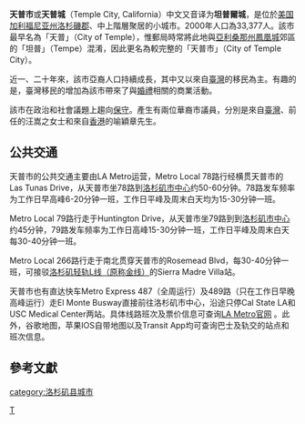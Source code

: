 {{Infobox City
| name                    = 天普市
| native_name             = {{lang|en|Temple City}}
| official_name           = 坦普爾城（市）<br>{{lang|en|City of Temple City}}
| settlement_type         = [[加利福尼亚州市镇列表|市]]
|nickname               = 
|motto                  = 
|image_skyline          = 
|imagesize              = 
|image_caption          = 
|image_flag= Flag of Temple City, California.gif
|image_seal               = Seal of Temple City, California.png
|image_shield           = 
|shield_size            =
|image_blank_emblem              =
|blank_emblem_size          =
|image_map              = LA County Incorporated Areas Temple City highlighted.svg
|mapsize                = 
|map_caption            = Location of Temple City in [[Los_Angeles_County,_California|Los Angeles County]], [[California|California]]
|subdivision_type       = [[國家|國家]]
|subdivision_name       = [[美國|美國]]
|subdivision_type1      = [[州|州]]
|subdivision_name1      = [[加州|加州]]
|subdivision_type2      = [[郡|郡]]
|subdivision_name2      = [[洛杉磯郡|洛杉磯郡]]
|subdivision_type3      = 
|subdivision_name3      = 
|subdivision_type4      = 
|subdivision_name4      = 
|government_type        = 
|leader_title           = 
|leader_name            = <ref>{{cite web | url = http://www.ci.temple-city.ca.us/council.asp | title = City of Temple City - City Council | accessdate = 2007-01-18 | deadurl = yes | archiveurl = https://web.archive.org/web/20070203231258/http://www.ci.temple-city.ca.us/council.asp | archivedate = 2007-02-03 }}</ref>
|leader_title1          = 
|leader_name1           = 
|leader_title2          =
|leader_name2           =
|leader_title3          =
|leader_name3           = 
|established_title      =  <!-- Settled -->
|established_date       = 
|established_title2     =  <!-- Incorporated (town) -->
|established_date2      = 
|established_title3     = Incorporated (city)
|established_date3      = [[1960-05-25|1960-05-25]] <ref>{{cite web | url = http://www.cacities.org/resource_files/20457.IncorpDateLO.doc | title = Incorporation Dates of California Cities | accessdate = 2007-01-18 | deadurl = yes | archiveurl = https://web.archive.org/web/20070203045126/http://cacities.org/resource_files/20457.IncorpDateLO.doc | archivedate = 2007-02-03 }}</ref>
|area_magnitude         = 
|area_total_km2         = 10.40
|area_total_sq_mi        = 4.01
|area_land_km2           = 10.40
|area_land_sq_mi         = 4.01
|area_water_km2          = 0.00
|area_water_sq_mi        = 0.00
|area_water_percent     = 0.00
|area_urban_km2             = 
|area_urban_sq_mi        = 
|area_metro_km2             = 
|area_metro_sq_mi        = 
|population_as_of       = 2000
|population_note        = 
|population_footnotes   = <ref>{{cite web | url = http://factfinder.census.gov/servlet/ACSSAFFFacts?_event=Search&geo_id=&_geoContext=&_street=&_county=&_cityTown=Temple%20City%20city&_state=04000US06&_zip=&_lang=en&_sse=on&pctxt=fph&pgsl=010 | title = Temple City city, California - Fact Sheet - American FactFinder | accessdate = 2007-01-18 | archive-url = https://archive.today/20200211180312/http://factfinder.census.gov/servlet/ACSSAFFFacts?_event=Search&geo_id=&_geoContext=&_street=&_county=&_cityTown=Temple%20City%20city&_state=04000US06&_zip=&_lang=en&_sse=on&pctxt=fph&pgsl=010 | archive-date = 2020-02-11 | dead-url = yes }}</ref>
|population_total       = 33,377
|population_density_km2     = 
|population_density_sq_mi = 
|population_metro       =
|population_density_metro_km2 =
|population_density_metro_sq_mi =
|population_urban       = 
|population_density_urban_km2 =
|population_density_urban_mi2 =
|timezone               = [[Pacific_Time_Zone|PST]]
|utc_offset             = -8
|timezone_DST           = PDT
|utc_offset_DST         = -7
|latd                   = 34
|latm                   = 6
|lats                   = 10
|latNS                  = N
|longd                  = 118
|longm                  = 3
|longs                  = 29
|longEW                 = W
|elevation_m              = 
|elevation_ft           = 
|postal_code_type       = Zip Code
|postal_code            = 91780 <ref>{{cite web | url = http://zip4.usps.com/zip4/zcl_1_results.jsp?visited=1&pagenumber=0&state=ca&city=Temple%20City | title = USPS - ZIP Code Lookup - Find a ZIP+ 4 Code By City Results | accessdate = 2007-01-18 | archive-date = 2011-06-08 | archive-url = https://web.archive.org/web/20110608214951/http://zip4.usps.com/zip4/zcl_1_results.jsp?visited=1&pagenumber=0&state=ca&city=Temple%20City | dead-url = no }}</ref>
|area_code              = 626 <ref>{{cite web | url = http://www.nanpa.com/nas/public/npa_city_query_step2.do?method=displayData&cityToNpaModel.stateAbbr=CA&cityToNpaModel.city=Temple%20City | title = Number Administration System - NPA and City/Town Search Results | accessdate = 2007-01-18 | deadurl = yes | archiveurl = https://web.archive.org/web/20070929102755/http://www.nanpa.com/nas/public/npa_city_query_step2.do?method=displayData&cityToNpaModel.stateAbbr=CA&cityToNpaModel.city=Temple%20City | archivedate = 2007-09-29 }}</ref>
|website                = [http://www.ci.temple-city.ca.us/ http://www.ci.temple-city.ca.us/]
|footnotes              = 
}} <!-- Infobox ends -->
'''天普市'''或'''天普城'''（Temple City, California）中文又音译为'''坦普爾城'''，是位於[[美国|美国]][[加利福尼亚州|加利福尼亚州]][[洛杉磯郡|洛杉磯郡]]、中上階層聚居的小城市。2000年人口為33,377人。該市最早名為「天普」（City of Temple），惟郵局時常將此地與[[亞利桑那州|亞利桑那州]][[鳳凰城|鳳凰城]]郊區的「坦普」（Tempe）混淆，因此更名為較完整的「天普市」（City of Temple City）。

近一、二十年來，該市亞裔人口持續成長，其中又以來自[[臺灣|臺灣]]的移民為主。有趣的是，臺灣移民的增加為該市帶來了與[[婚禮|婚禮]]相關的商業活動。

該市在政治和社會議題上趨向[[保守主义|保守]]。產生有兩位華裔市議員，分別是來自[[臺灣|臺灣]]、前任的汪嵩之女士和來自[[香港|香港]]的喻穎章先生。

==公共交通==
天普市的公共交通主要由LA Metro运营，Metro Local 78路行经横贯天普市的Las Tunas Drive，从天普市坐78路到[[洛杉矶市中心|洛杉矶市中心]]约50-60分钟。78路发车频率为工作日早高峰6-20分钟一班，工作日平峰及周末白天均为15-30分钟一班。

Metro Local 79路行走于Huntington Drive，从天普市坐79路到到[[洛杉矶市中心|洛杉矶市中心]]约45分钟，79路发车频率为工作日高峰15-30分钟一班，工作日平峰及周末白天每30-40分钟一班。

Metro Local 266路行走于南北贯穿天普市的Rosemead Blvd，每30-40分钟一班，可接驳[[洛杉矶轻轨金线|洛杉矶轻轨L线（原称金线）]]的Sierra Madre Villa站。

天普市也有直达快车Metro Express 487（全周运行）及489路（只在工作日早晚高峰运行）走El Monte Busway直接前往洛杉矶市中心，沿途只停Cal State LA和USC Medical Center两站。具体线路班次及票价信息可查询[https://www.metro.net/ LA Metro官网] {{Wayback|url=https://www.metro.net/ |date=20170131171921 }}。此外，谷歌地图，苹果IOS自带地图以及Transit App均可查询巴士及轨交的站点和班次信息。

== 參考文獻 ==
{{reflist}}
{{洛杉磯縣 (加利福尼亞州)}}
[[Category:洛杉矶县|T]]
[[category:洛杉矶县城市|category:洛杉矶县城市]]